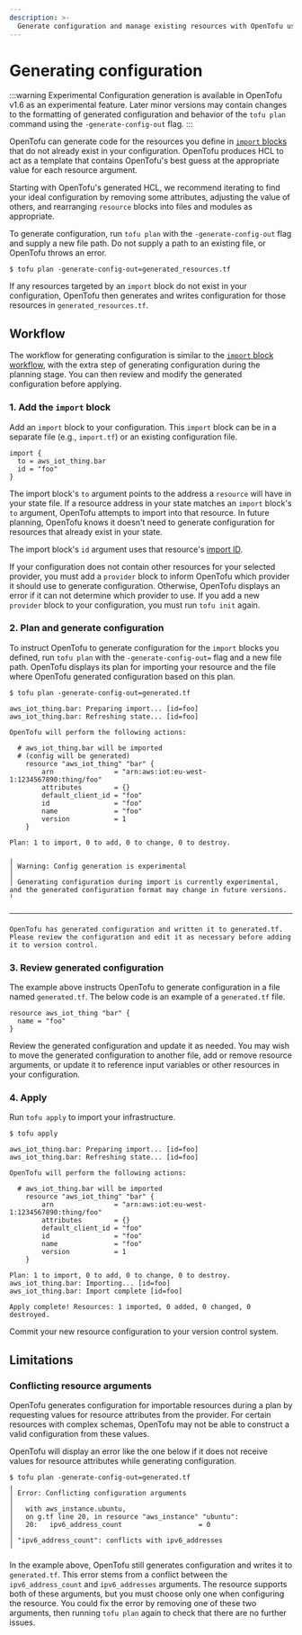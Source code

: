 ```yaml
---
description: >-
  Generate configuration and manage existing resources with OpenTofu using configuration-driven import.
---
```


# Generating configuration

:::warning Experimental
Configuration generation is available in OpenTofu v1.6 as an experimental feature. Later minor versions may contain changes to the formatting of generated configuration and behavior of the `tofu plan` command using the `-generate-config-out` flag.
:::

OpenTofu can generate code for the resources you define in [`import` blocks](../../language/import/index.mdx) that do not already exist in your configuration. OpenTofu produces HCL to act as a template that contains OpenTofu's best guess at the appropriate value for each resource argument.

Starting with OpenTofu's generated HCL, we recommend iterating to find your ideal configuration by removing some attributes, adjusting the value of others, and rearranging `resource` blocks into files and modules as appropriate.

To generate configuration, run `tofu plan` with the `-generate-config-out` flag and supply a new file path. Do not supply a path to an existing file, or OpenTofu throws an error.

```shell
$ tofu plan -generate-config-out=generated_resources.tf
```

If any resources targeted by an `import` block do not exist in your configuration, OpenTofu then generates and writes configuration for those resources in `generated_resources.tf`.

## Workflow

The workflow for generating configuration is similar to the [`import` block workflow](../../language/import/index.mdx#plan-and-apply-an-import), with the extra step of generating configuration during the planning stage. You can then review and modify the generated configuration before applying.

### 1. Add the `import` block

Add an `import` block to your configuration. This `import` block can be in a separate file (e.g., `import.tf`) or an existing configuration file.

```hcl
import {
  to = aws_iot_thing.bar
  id = "foo"
}
```

The import block's `to` argument points to the address a `resource` will have in your state file. If a resource address in your state matches an `import` block's `to` argument, OpenTofu attempts to import into that resource. In future planning, OpenTofu knows it doesn't need to generate configuration for resources that already exist in your state.

The import block's `id` argument uses that resource's [import ID](../../language/import/index.mdx#import-id).

If your configuration does not contain other resources for your selected provider, you must add a `provider` block to inform OpenTofu which provider it should use to generate configuration. Otherwise, OpenTofu displays an error if it can not determine which provider to use.
If you add a new `provider` block to your configuration, you must run `tofu init` again.

### 2. Plan and generate configuration

To instruct OpenTofu to generate configuration for the `import` blocks you defined, run `tofu plan` with the `-generate-config-out=` flag and a new file path. OpenTofu displays its plan for importing your resource and the file where OpenTofu generated configuration based on this plan.

```shell
$ tofu plan -generate-config-out=generated.tf

aws_iot_thing.bar: Preparing import... [id=foo]
aws_iot_thing.bar: Refreshing state... [id=foo]

OpenTofu will perform the following actions:

  # aws_iot_thing.bar will be imported
  # (config will be generated)
    resource "aws_iot_thing" "bar" {
        arn               = "arn:aws:iot:eu-west-1:1234567890:thing/foo"
        attributes        = {}
        default_client_id = "foo"
        id                = "foo"
        name              = "foo"
        version           = 1
    }

Plan: 1 to import, 0 to add, 0 to change, 0 to destroy.

╷
│ Warning: Config generation is experimental
│ 
│ Generating configuration during import is currently experimental, and the generated configuration format may change in future versions.
╵

──────────────────────────────────────────────────────────────────────────────────────────────────────────────────────────────────────────────────

OpenTofu has generated configuration and written it to generated.tf. Please review the configuration and edit it as necessary before adding it to version control.
```

### 3. Review generated configuration

The example above instructs OpenTofu to generate configuration in a file named `generated.tf`. The below code is an example of a `generated.tf` file.

```hcl
resource aws_iot_thing "bar" {
  name = "foo"
}
```

Review the generated configuration and update it as needed. You may wish to move the generated configuration to another file, add or remove resource arguments, or update it to reference input variables or other resources in your configuration. 

### 4. Apply

Run `tofu apply` to import your infrastructure.

```shell
$ tofu apply

aws_iot_thing.bar: Preparing import... [id=foo]
aws_iot_thing.bar: Refreshing state... [id=foo]

OpenTofu will perform the following actions:

  # aws_iot_thing.bar will be imported
    resource "aws_iot_thing" "bar" {
        arn               = "arn:aws:iot:eu-west-1:1234567890:thing/foo"
        attributes        = {}
        default_client_id = "foo"
        id                = "foo"
        name              = "foo"
        version           = 1
    }

Plan: 1 to import, 0 to add, 0 to change, 0 to destroy.
aws_iot_thing.bar: Importing... [id=foo]
aws_iot_thing.bar: Import complete [id=foo]

Apply complete! Resources: 1 imported, 0 added, 0 changed, 0 destroyed.

```

Commit your new resource configuration to your version control system.

## Limitations

### Conflicting resource arguments

OpenTofu generates configuration for importable resources during a plan by requesting values for resource attributes from the provider. For certain resources with complex schemas, OpenTofu may not be able to construct a valid configuration from these values.

OpenTofu will display an error like the one below if it does not receive values for resource attributes while generating configuration.

```shell
$ tofu plan -generate-config-out=generated.tf
╷
│ Error: Conflicting configuration arguments
│ 
│   with aws_instance.ubuntu,
│   on g.tf line 20, in resource "aws_instance" "ubuntu":
│   20:   ipv6_address_count                   = 0
│ 
│ "ipv6_address_count": conflicts with ipv6_addresses
╵
```

In the example above, OpenTofu still generates configuration and writes it to `generated.tf`. This error stems from a conflict between the `ipv6_address_count` and `ipv6_addresses` arguments. The resource supports both of these arguments, but you must choose only one when configuring the resource. You could fix the error by removing one of these two arguments, then running `tofu plan` again to check that there are no further issues.
